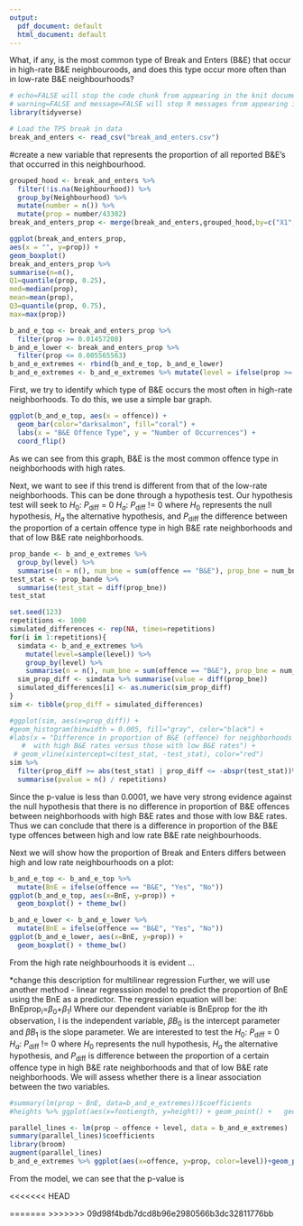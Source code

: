 ```yaml
---
output:
  pdf_document: default
  html_document: default
---
```


What, if any, is the most common type of Break and Enters (B&E) that occur in high-rate B&E neighbouroods, and does this type occur more often than in low-rate B&E neighbourhoods?

```r
# echo=FALSE will stop the code chunk from appearing in the knit document
# warning=FALSE and message=FALSE will stop R messages from appearing in the knit document
library(tidyverse)
```


```r
# Load the TPS break in data
break_and_enters <- read_csv("break_and_enters.csv")
```

#create a new variable that represents the proportion of all reported B&E's that occurred in this neighbourhood.
```r
grouped_hood <- break_and_enters %>% 
  filter(!is.na(Neighbourhood)) %>%
  group_by(Neighbourhood) %>%
  mutate(number = n()) %>%
  mutate(prop = number/43302)
break_and_enters_prop <- merge(break_and_enters,grouped_hood,by=c("X1", "Index", "event_unique_id", "occurrencedate", "reporteddate", "premisetype", "offence", "reportedyear", "reportedmonth", "reportedday", "reporteddayofyear", "reporteddayofweek", "reportedhour", "occurrenceyear", "occurrencemonth", "occurrenceday", "occurrencedayofyear", "occurrencedayofweek", "occurrencehour", "MCI", "Division", "Hood_ID", "Long", "Lat"))
```
 
```r
ggplot(break_and_enters_prop,
aes(x = "", y=prop)) +
geom_boxplot()
break_and_enters_prop %>%
summarise(n=n(),
Q1=quantile(prop, 0.25),
med=median(prop),
mean=mean(prop),
Q3=quantile(prop, 0.75),
max=max(prop))
```

```r
b_and_e_top <- break_and_enters_prop %>%
  filter(prop >= 0.01457208)
b_and_e_lower <- break_and_enters_prop %>%
  filter(prop <= 0.005565563)
b_and_e_extremes <- rbind(b_and_e_top, b_and_e_lower)
b_and_e_extremes <- b_and_e_extremes %>% mutate(level = ifelse(prop >= 0.01457208, "high", "low"))

```

First, we try to identify which type of B&E occurs the most often in high-rate neighborhoods. To do this, we use a simple bar graph.
```r
ggplot(b_and_e_top, aes(x = offence)) +
  geom_bar(color="darksalmon", fill="coral") + 
  labs(x = "B&E Offence Type", y = "Number of Occurrences") +
  coord_flip()
```

As we can see from this graph, B&E is the most common offence type in neighborhoods with high rates.

Next, we want to see if this trend is different from that of the low-rate neighborhoods. This can be done through a hypothesis test. 
Our hypothesis test will seek to 
$H_0$: $P_\text{diff}$ = 0
$H_a$: $P_\text{diff}$ != 0
where $H_0$ represents the null hypothesis, $H_a$ the alternative hypothesis, and $P_\text{diff}$ the difference between the proportion of a certain offence type in high B&E rate neighborhoods and that of low B&E rate neighborhoods.

```r
prop_bande <- b_and_e_extremes %>% 
  group_by(level) %>%
  summarise(n = n(), num_bne = sum(offence == "B&E"), prop_bne = num_bne/n)
test_stat <- prop_bande %>%
  summarise(test_stat = diff(prop_bne))
test_stat
```

```r
set.seed(123)
repetitions <- 1000
simulated_differences <- rep(NA, times=repetitions)
for(i in 1:repetitions){
  simdata <- b_and_e_extremes %>%
    mutate(level=sample(level)) %>%
    group_by(level) %>%
    summarise(n = n(), num_bne = sum(offence == "B&E"), prop_bne = num_bne/n)
  sim_prop_diff <- simdata %>% summarise(value = diff(prop_bne))
  simulated_differences[i] <- as.numeric(sim_prop_diff)
}
sim <- tibble(prop_diff = simulated_differences)
```

```r
#ggplot(sim, aes(x=prop_diff)) +
#geom_histogram(binwidth = 0.005, fill="gray", color="black") +
#labs(x = "Difference in proportion of B&E (offence) for neighborhoods 
   #  with high B&E rates versus those with low B&E rates") + 
 # geom_vline(xintercept=c(test_stat, -test_stat), color="red")
sim %>% 
  filter(prop_diff >= abs(test_stat) | prop_diff <= -abspr(test_stat))%>%
  summarise(pvalue = n() / repetitions)
```
Since the p-value is less than 0.0001, we have very strong evidence against the null hypothesis that there is no difference in proportion of B&E offences between neighborhoods with high B&E rates and those with low B&E rates. Thus we can conclude that there is a difference in proportion of the B&E type offences between high and low rate B&E rate neighbourhoods. 

Next we will show how the proportion of Break and Enters differs between high and low rate neighbourhoods on a plot: 
```r
b_and_e_top <- b_and_e_top %>% 
  mutate(BnE = ifelse(offence == "B&E", "Yes", "No")) 
ggplot(b_and_e_top, aes(x=BnE, y=prop)) +
  geom_boxplot() + theme_bw()

b_and_e_lower <- b_and_e_lower %>% 
  mutate(BnE = ifelse(offence == "B&E", "Yes", "No")) 
ggplot(b_and_e_lower, aes(x=BnE, y=prop)) +
  geom_boxplot() + theme_bw()

```
From the high rate neighbourhoods it is evident ...


*change this description for multilinear regression
Further, we will use another method - linear regresssion model to predict the proportion of BnE using the BnE as a predictor. The regression equation will be: 
BnEprop$_{i}$=$\beta _{0}$+$\beta _{1}$I 
Where our dependent variable is BnEprop for the ith observation, I is the independent variable, $\beta B_{0}$ is the intercept parameter and $\beta B_{1}$ is the slope parameter.
We are interested to test the
$H_0$: $P_\text{diff}$ = 0
$H_a$: $P_\text{diff}$ != 0
where $H_0$ represents the null hypothesis, $H_a$ the alternative hypothesis, and $P_\text{diff}$ is difference between the proportion of a certain offence type in high B&E rate neighborhoods and that of low B&E rate neighborhoods.
We will assess whether there is a linear association between the two variables.  
```r
#summary(lm(prop ~ BnE, data=b_and_e_extremes))$coefficients
#heights %>% ggplot(aes(x=footLength, y=height)) + geom_point() +   geom_smooth(method="lm", se=FALSE) + theme_minimal()

parallel_lines <- lm(prop ~ offence + level, data = b_and_e_extremes)
summary(parallel_lines)$coefficients
library(broom) 
augment(parallel_lines)
b_and_e_extremes %>% ggplot(aes(x=offence, y=prop, color=level))+geom_point(alpha=0.5) + geom_line(data=augment(parallel_lines), aes(y=.fitted, colour=level), lwd=1.5) 

```

From the model, we can see that the p-value is 

<<<<<<< HEAD

=======
>>>>>>> 09d98f4bdb7dcd8b96e2980566b3dc32811776bb
